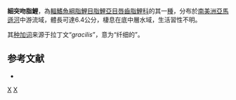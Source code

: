 {{Speciesbox
| taxon = Chilodus gracilis
| binomial_authority = [[Isbrücker|Isbrücker]] & [[Nijssen|Nijssen]], 1988
| status = NE
}}
'''細突吻脂鯉'''，為[[輻鰭魚綱|輻鰭魚綱]][[脂鯉目|脂鯉目]][[脂鯉亞目|脂鯉亞目]][[唇齒脂鯉科|唇齒脂鯉科]]的其一[[種|種]]，分布於[[南美洲|南美洲]][[亞馬遜河|亞馬遜河]]中游流域，體長可達6.4公分，棲息在底中層水域，生活習性不明。

其[[种加词|种加词]]来源于拉丁文“''gracilis''”，意为“纤细的”。

==参考文献==
{{refbegin}}
*{{FishBase_species|genus=Chilodus|species=gracilis|year=2013|month=9}}
{{refend}}

{{Taxonbar}}

[[Category:1988年描述的鱼类|X]]
[[Category:突吻脂鯉屬|X]]